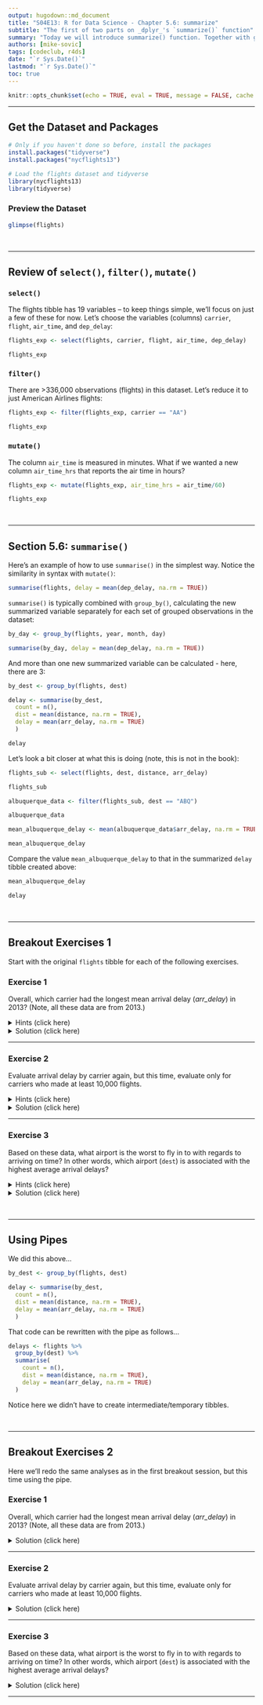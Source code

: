 ```yaml
---
output: hugodown::md_document
title: "S04E13: R for Data Science - Chapter 5.6: summarize"
subtitle: "The first of two parts on _dplyr_'s `summarize()` function"
summary: "Today we will introduce summarize() function. Together with group_by(), this function is extremely useful to produce summary statistics of your data by group."
authors: [mike-sovic]
tags: [codeclub, r4ds]
date: "`r Sys.Date()`"
lastmod: "`r Sys.Date()`"
toc: true
---
```


```r
knitr::opts_chunk$set(echo = TRUE, eval = TRUE, message = FALSE, cache = FALSE)
```

------------------------------------------------------------------------

## Get the Dataset and Packages

```r
# Only if you haven't done so before, install the packages
install.packages("tidyverse")
install.packages("nycflights13")
```

```r
# Load the flights dataset and tidyverse
library(nycflights13)
library(tidyverse)
```

### Preview the Dataset

```r
glimpse(flights)
```

<br>

------------------------------------------------------------------------

## Review of `select()`, `filter()`, `mutate()`

### `select()`

The flights tibble has 19 variables --
to keep things simple, we'll focus on just a few of these for now.
Let's choose the variables (columns) `carrier`, `flight`, `air_time`, and `dep_delay`:

```r
flights_exp <- select(flights, carrier, flight, air_time, dep_delay)

flights_exp
```

### `filter() `

There are >336,000 observations (flights) in this dataset.
Let's reduce it to just American Airlines flights:

```r
flights_exp <- filter(flights_exp, carrier == "AA")

flights_exp
```

### `mutate()`

The column `air_time` is measured in minutes.
What if we wanted a new column `air_time_hrs` that reports the air time in hours?

```r
flights_exp <- mutate(flights_exp, air_time_hrs = air_time/60)

flights_exp
```

<br>

------------------------------------------------------------

## Section 5.6: `summarise()`

Here's an example of how to use `summarise()` in the simplest way.
Notice the similarity in syntax with `mutate()`:

```r
summarise(flights, delay = mean(dep_delay, na.rm = TRUE))
```

`summarise()` is typically combined with `group_by()`,
calculating the new summarized variable separately for each set of
grouped observations in the dataset:

```r
by_day <- group_by(flights, year, month, day)

summarise(by_day, delay = mean(dep_delay, na.rm = TRUE))
```

And more than one new summarized variable can be calculated - here, there are 3:

```r
by_dest <- group_by(flights, dest)

delay <- summarise(by_dest,
  count = n(),
  dist = mean(distance, na.rm = TRUE),
  delay = mean(arr_delay, na.rm = TRUE)
  )

delay
```

Let's look a bit closer at what this is doing (note, this is not in the book):

```r
flights_sub <- select(flights, dest, distance, arr_delay)

flights_sub
```

```r
albuquerque_data <- filter(flights_sub, dest == "ABQ")

albuquerque_data
```

```r
mean_albuquerque_delay <- mean(albuquerque_data$arr_delay, na.rm = TRUE)

mean_albuquerque_delay
```

Compare the value `mean_albuquerque_delay` to that in the summarized `delay`
tibble created above:

```r
mean_albuquerque_delay

delay
```

<br>

----------------------------------------------------------------

## Breakout Exercises 1

Start with the original `flights` tibble for each of the following exercises.

### Exercise 1

<div class="alert puzzle">
<div>

Overall, which carrier had the longest mean arrival delay (*arr_delay*) in 2013?
(Note, all these data are from 2013.)

<details> <summary> Hints (click here) </summary>
<br>

Group the tibble by the *carrier* variable,
then summarise to calculate the mean *arr_delay* for each group.
Remember to ignore missing values by setting `na.rm = TRUE` within the `mean()` function.

</details>

<details> <summary> Solution (click here) </summary>
<br>

```r
carrier_grp <- group_by(flights, carrier)

summarise(carrier_grp,
  mean_delay = mean(arr_delay, na.rm = TRUE)
  ) 
```    

</details>

</div></div>

------------------------------------------------------------------------

### Exercise 2

<div class="alert puzzle">
<div>

Evaluate arrival delay by carrier again, but this time,
evaluate only for carriers who made at least 10,000 flights.

<details> <summary> Hints (click here) </summary>
<br> 

Include a second variable in the summarized data from above to reflect the
number of observations that went in to calculating the mean value for each group,
then filter on this sample size variable. Consider using the function `n()`.

</details>

<details> <summary> Solution (click here) </summary>
<br>

```r
carrier_delays <- summarise(carrier_grp,
  mean_delay = mean(arr_delay, na.rm = TRUE),
  n = n()
  )

filter(carrier_delays, n >= 10000)
```

</details>

</div></div>

------------------------------------------------------------------------

### Exercise 3

<div class="alert puzzle">
<div>

Based on these data,
what airport is the worst to fly in to with regards to arriving on time?
In other words,
which airport (`dest`) is associated with the highest average arrival delays?

<details> <summary> Hints (click here) </summary>
<br> 

Group the tibble by the `dest` variable,
summarise with the mean `arr_delay` for each group,
then use `arrange()` to sort the new variable in descending order,
which can be done with `desc()`.

</details>

<details> <summary> Solution (click here) </summary>
<br>

```r
dest_grp <- group_by(flights, dest)

dest_delays <- summarise(dest_grp,
  mean_delay = mean(arr_delay, na.rm = TRUE)
  )

arrange(dest_delays, desc(mean_delay))
```

</details>

</div></div>

<br>

------------------------------------------------------------------------

## Using Pipes

We did this above...

```r
by_dest <- group_by(flights, dest)

delay <- summarise(by_dest,
  count = n(),
  dist = mean(distance, na.rm = TRUE),
  delay = mean(arr_delay, na.rm = TRUE)
  )
```

That code can be rewritten with the pipe as follows...

```r
delays <- flights %>% 
  group_by(dest) %>% 
  summarise(
    count = n(),
    dist = mean(distance, na.rm = TRUE),
    delay = mean(arr_delay, na.rm = TRUE)
  )
```

Notice here we didn't have to create intermediate/temporary tibbles.

<br>

------------------------------------------------------------------------

## Breakout Exercises 2

Here we'll redo the same analyses as in the first breakout session,
but this time using the pipe.

### Exercise 1

<div class="alert puzzle">
<div>

Overall, which carrier had the longest mean arrival delay (*arr_delay*) in 2013?
(Note, all these data are from 2013.)

<details> <summary> Solution (click here) </summary>
<br>

```r
flights %>% 
  group_by(carrier) %>%
  summarise(mean_delay = mean(arr_delay, na.rm = TRUE))
```    

</details>

</div></div>

------------------------------------------------------------------------

### Exercise 2

<div class="alert puzzle">
<div>

Evaluate arrival delay by carrier again, but this time,
evaluate only for carriers who made at least 10,000 flights.

<details> <summary> Solution (click here) </summary>

```r
flights %>%
  group_by(carrier) %>%
  summarise(
    mean_delay = mean(arr_delay, na.rm = TRUE),
    n = n()
    ) %>%
  filter(n > 10000)
```

</details>

</div></div>

------------------------------------------------------------------------

### Exercise 3

<div class="alert puzzle">
<div>

Based on these data,
what airport is the worst to fly in to with regards to arriving on time?
In other words,
which airport (`dest`) is associated with the highest average arrival delays?

<details> <summary> Solution (click here) </summary>
<br>

```r
flights %>%
  group_by(dest) %>%
  summarise(mean_delay = mean(arr_delay, na.rm = TRUE)) %>%
  arrange(desc(mean_delay))
```

</details>

</div></div>

------------------------------------------------------------------------
